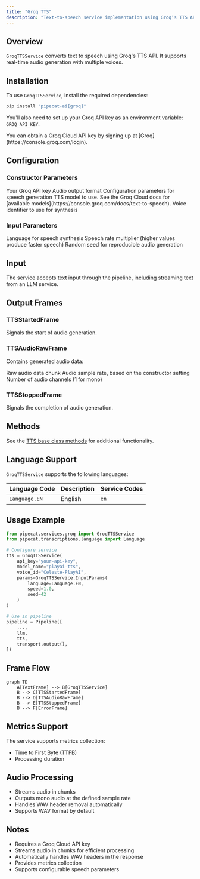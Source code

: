 ```yaml
---
title: "Groq TTS"
description: "Text-to-speech service implementation using Groq’s TTS API"
---
```


## Overview

`GroqTTSService` converts text to speech using Groq's TTS API. It supports real-time audio generation with multiple voices.

## Installation

To use `GroqTTSService`, install the required dependencies:

```bash
pip install "pipecat-ai[groq]"
```

You'll also need to set up your Groq API key as an environment variable: `GROQ_API_KEY`.

<Tip>
  You can obtain a Groq Cloud API key by signing up at
  [Groq](https://console.groq.com/login).
</Tip>

## Configuration

### Constructor Parameters

<ParamField path="api_key" type="str" required>
  Your Groq API key
</ParamField>

<ParamField path="output_format" type="str" default="wav">
  Audio output format
</ParamField>

<ParamField path="params" type="InputParams" default="InputParams()">
  Configuration parameters for speech generation
</ParamField>

<ParamField path="model_name" type="str" default="playai-tts">
  TTS model to use. See the Groq Cloud docs for [available
  models](https://console.groq.com/docs/text-to-speech).
</ParamField>

<ParamField path="voice_id" type="str" default="Celeste-PlayAI">
  Voice identifier to use for synthesis
</ParamField>

### Input Parameters

<ParamField path="language" type="Language" default="Language.EN">
  Language for speech synthesis
</ParamField>

<ParamField path="speed" type="float" default="1.0">
  Speech rate multiplier (higher values produce faster speech)
</ParamField>

<ParamField path="seed" type="Optional[int]" default="None">
  Random seed for reproducible audio generation
</ParamField>

## Input

The service accepts text input through the pipeline, including streaming text from an LLM service.

## Output Frames

### TTSStartedFrame

Signals the start of audio generation.

### TTSAudioRawFrame

Contains generated audio data:

<ParamField path="audio" type="bytes">
  Raw audio data chunk
</ParamField>

<ParamField path="sample_rate" type="int">
  Audio sample rate, based on the constructor setting
</ParamField>

<ParamField path="num_channels" type="int">
  Number of audio channels (1 for mono)
</ParamField>

### TTSStoppedFrame

Signals the completion of audio generation.

## Methods

See the [TTS base class methods](/server/base-classes/speech#ttsservice) for additional functionality.

## Language Support

`GroqTTSService` supports the following languages:

| Language Code | Description | Service Codes |
| ------------- | ----------- | ------------- |
| `Language.EN` | English     | `en`          |

## Usage Example

```python
from pipecat.services.groq import GroqTTSService
from pipecat.transcriptions.language import Language

# Configure service
tts = GroqTTSService(
    api_key="your-api-key",
    model_name="playai-tts",
    voice_id="Celeste-PlayAI",
    params=GroqTTSService.InputParams(
        language=Language.EN,
        speed=1.0,
        seed=42
    )
)

# Use in pipeline
pipeline = Pipeline([
    ...,
    llm,
    tts,
    transport.output(),
])
```

## Frame Flow

```mermaid
graph TD
    A[TextFrame] --> B[GroqTTSService]
    B --> C[TTSStartedFrame]
    B --> D[TTSAudioRawFrame]
    B --> E[TTSStoppedFrame]
    B --> F[ErrorFrame]
```

## Metrics Support

The service supports metrics collection:

- Time to First Byte (TTFB)
- Processing duration

## Audio Processing

- Streams audio in chunks
- Outputs mono audio at the defined sample rate
- Handles WAV header removal automatically
- Supports WAV format by default

## Notes

- Requires a Groq Cloud API key
- Streams audio in chunks for efficient processing
- Automatically handles WAV headers in the response
- Provides metrics collection
- Supports configurable speech parameters
